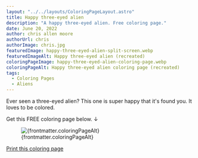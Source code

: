 ```yaml
---
layout: "../../layouts/ColoringPageLayout.astro"
title: Happy three-eyed alien
description: "A happy three-eyed alien. Free coloring page."
date: June 20, 2022
author: chris allen moore
authorUrl: chris
authorImage: chris.jpg
featuredImage: happy-three-eyed-alien-split-screen.webp
featuredImageAlt: Happy three-eyed alien (recreated)
coloringPageImage: happy-three-eyed-alien-coloring-page.webp
coloringPageAlt: Happy three-eyed alien coloring page (recreated)
tags:
  - Coloring Pages
  - Aliens
---
```


Ever seen a three-eyed alien? This one is super happy that it's found you. It loves to be colored.

Get this FREE coloring page below. ↓

<figure class="text-center mt-0">
  <img
    src={`/images/coloring-pages/${frontmatter.coloringPageImage}`}
    alt={frontmatter.coloringPageAlt}
    class="w-full"
  />
  <figcaption class="text-sm">{frontmatter.coloringPageAlt}</figcaption>
</figure>

<div class="text-center">
  <a
    target="_blank"
    href={`/images/coloring-pages/${frontmatter.coloringPageImage}/`}
    class="no-underline bg-paradiso-600 hover:bg-paradiso-700 text-white py-4 px-5 rounded-full leading-normal"
  >
    <span>Print this coloring page</span>
  </a>
</div>
